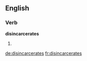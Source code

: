 ==English==

===Verb===
'''disincarcerates'''

# {{third-person singular of|disincarcerate}}

[[de:disincarcerates]]
[[fr:disincarcerates]]
